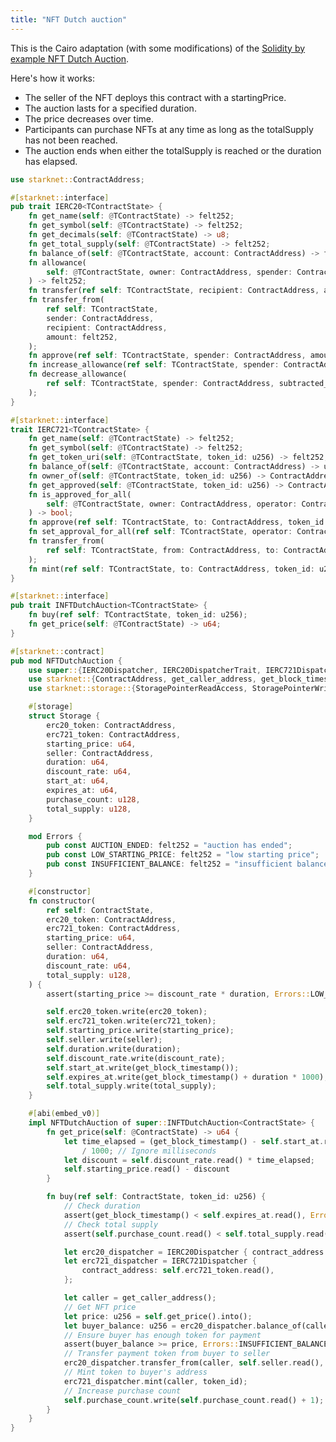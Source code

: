 ```yaml
---
title: "NFT Dutch auction"
---
```


This is the Cairo adaptation (with some modifications) of the [Solidity by example NFT Dutch Auction](https://solidity-by-example.org/app/dutch-auction/).

Here's how it works:

- The seller of the NFT deploys this contract with a startingPrice.
- The auction lasts for a specified duration.
- The price decreases over time.
- Participants can purchase NFTs at any time as long as the totalSupply has not been reached.
- The auction ends when either the totalSupply is reached or the duration has elapsed.

```rust
use starknet::ContractAddress;

#[starknet::interface]
pub trait IERC20<TContractState> {
    fn get_name(self: @TContractState) -> felt252;
    fn get_symbol(self: @TContractState) -> felt252;
    fn get_decimals(self: @TContractState) -> u8;
    fn get_total_supply(self: @TContractState) -> felt252;
    fn balance_of(self: @TContractState, account: ContractAddress) -> felt252;
    fn allowance(
        self: @TContractState, owner: ContractAddress, spender: ContractAddress,
    ) -> felt252;
    fn transfer(ref self: TContractState, recipient: ContractAddress, amount: felt252);
    fn transfer_from(
        ref self: TContractState,
        sender: ContractAddress,
        recipient: ContractAddress,
        amount: felt252,
    );
    fn approve(ref self: TContractState, spender: ContractAddress, amount: felt252);
    fn increase_allowance(ref self: TContractState, spender: ContractAddress, added_value: felt252);
    fn decrease_allowance(
        ref self: TContractState, spender: ContractAddress, subtracted_value: felt252,
    );
}

#[starknet::interface]
trait IERC721<TContractState> {
    fn get_name(self: @TContractState) -> felt252;
    fn get_symbol(self: @TContractState) -> felt252;
    fn get_token_uri(self: @TContractState, token_id: u256) -> felt252;
    fn balance_of(self: @TContractState, account: ContractAddress) -> u256;
    fn owner_of(self: @TContractState, token_id: u256) -> ContractAddress;
    fn get_approved(self: @TContractState, token_id: u256) -> ContractAddress;
    fn is_approved_for_all(
        self: @TContractState, owner: ContractAddress, operator: ContractAddress,
    ) -> bool;
    fn approve(ref self: TContractState, to: ContractAddress, token_id: u256);
    fn set_approval_for_all(ref self: TContractState, operator: ContractAddress, approved: bool);
    fn transfer_from(
        ref self: TContractState, from: ContractAddress, to: ContractAddress, token_id: u256,
    );
    fn mint(ref self: TContractState, to: ContractAddress, token_id: u256);
}

#[starknet::interface]
pub trait INFTDutchAuction<TContractState> {
    fn buy(ref self: TContractState, token_id: u256);
    fn get_price(self: @TContractState) -> u64;
}

#[starknet::contract]
pub mod NFTDutchAuction {
    use super::{IERC20Dispatcher, IERC20DispatcherTrait, IERC721Dispatcher, IERC721DispatcherTrait};
    use starknet::{ContractAddress, get_caller_address, get_block_timestamp};
    use starknet::storage::{StoragePointerReadAccess, StoragePointerWriteAccess};

    #[storage]
    struct Storage {
        erc20_token: ContractAddress,
        erc721_token: ContractAddress,
        starting_price: u64,
        seller: ContractAddress,
        duration: u64,
        discount_rate: u64,
        start_at: u64,
        expires_at: u64,
        purchase_count: u128,
        total_supply: u128,
    }

    mod Errors {
        pub const AUCTION_ENDED: felt252 = "auction has ended";
        pub const LOW_STARTING_PRICE: felt252 = "low starting price";
        pub const INSUFFICIENT_BALANCE: felt252 = "insufficient balance";
    }

    #[constructor]
    fn constructor(
        ref self: ContractState,
        erc20_token: ContractAddress,
        erc721_token: ContractAddress,
        starting_price: u64,
        seller: ContractAddress,
        duration: u64,
        discount_rate: u64,
        total_supply: u128,
    ) {
        assert(starting_price >= discount_rate * duration, Errors::LOW_STARTING_PRICE);

        self.erc20_token.write(erc20_token);
        self.erc721_token.write(erc721_token);
        self.starting_price.write(starting_price);
        self.seller.write(seller);
        self.duration.write(duration);
        self.discount_rate.write(discount_rate);
        self.start_at.write(get_block_timestamp());
        self.expires_at.write(get_block_timestamp() + duration * 1000);
        self.total_supply.write(total_supply);
    }

    #[abi(embed_v0)]
    impl NFTDutchAuction of super::INFTDutchAuction<ContractState> {
        fn get_price(self: @ContractState) -> u64 {
            let time_elapsed = (get_block_timestamp() - self.start_at.read())
                / 1000; // Ignore milliseconds
            let discount = self.discount_rate.read() * time_elapsed;
            self.starting_price.read() - discount
        }

        fn buy(ref self: ContractState, token_id: u256) {
            // Check duration
            assert(get_block_timestamp() < self.expires_at.read(), Errors::AUCTION_ENDED);
            // Check total supply
            assert(self.purchase_count.read() < self.total_supply.read(), Errors::AUCTION_ENDED);

            let erc20_dispatcher = IERC20Dispatcher { contract_address: self.erc20_token.read() };
            let erc721_dispatcher = IERC721Dispatcher {
                contract_address: self.erc721_token.read(),
            };

            let caller = get_caller_address();
            // Get NFT price
            let price: u256 = self.get_price().into();
            let buyer_balance: u256 = erc20_dispatcher.balance_of(caller).into();
            // Ensure buyer has enough token for payment
            assert(buyer_balance >= price, Errors::INSUFFICIENT_BALANCE);
            // Transfer payment token from buyer to seller
            erc20_dispatcher.transfer_from(caller, self.seller.read(), price.try_into().unwrap());
            // Mint token to buyer's address
            erc721_dispatcher.mint(caller, token_id);
            // Increase purchase count
            self.purchase_count.write(self.purchase_count.read() + 1);
        }
    }
}
```
